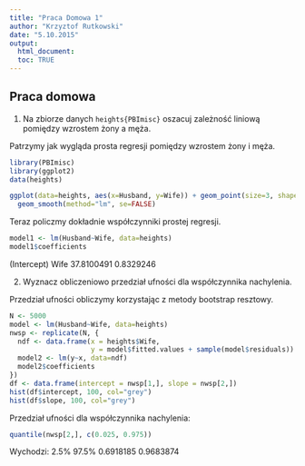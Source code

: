 ```yaml
---
title: "Praca Domowa 1"
author: "Krzyztof Rutkowski"
date: "5.10.2015"
output: 
  html_document:
  toc: TRUE
---
```

## Praca domowa

1. Na zbiorze danych `heights{PBImisc}` oszacuj zależność liniową pomiędzy wzrostem żony a męża.

Patrzymy jak wygląda prosta regresji pomiędzy wzrostem żony i męża.

```r
library(PBImisc)
library(ggplot2)
data(heights)

ggplot(data=heights, aes(x=Husband, y=Wife)) + geom_point(size=3, shape=16, alpha=0.6) + 
  geom_smooth(method="lm", se=FALSE)
```

Teraz policzmy dokładnie współczynniki prostej regresji.
```r
model1 <- lm(Husband~Wife, data=heights)
model1$coefficients
```
(Intercept)        Wife 
37.8100491   0.8329246

2. Wyznacz obliczeniowo przedział ufności dla współczynnika nachylenia.

Przedział ufności obliczymy korzystając z metody bootstrap resztowy.
```r
N <- 5000
model <- lm(Husband~Wife, data=heights)
nwsp <- replicate(N, {
  ndf <- data.frame(x = heights$Wife,
                    y = model$fitted.values + sample(model$residuals))
  model2 <- lm(y~x, data=ndf)
  model2$coefficients
})
df <- data.frame(intercept = nwsp[1,], slope = nwsp[2,])
hist(df$intercept, 100, col="grey")
hist(df$slope, 100, col="grey")
```
Przedział ufności dla współczynnika nachylenia:
```r
quantile(nwsp[2,], c(0.025, 0.975))
```
Wychodzi:
2.5%     97.5% 
0.6918185 0.9683874

